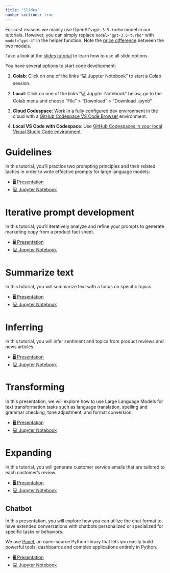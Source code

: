 ```yaml
---
title: "Slides"
number-sections: true
---
```


For cost reasons we mainly use OpenAI's `gpt-3.5-turbo` model in our tutorials. However, you can simply replace `model="gpt-3.5-turbo"` with `model="gpt-4"` in the helper function. Note the [price difference](https://openai.com/pricing) between the two models.

::: {.callout-note appearance="simple"}
Take a look at the [slides tutorial](https://kirenz.github.io/lab-toolkit/slides/slides.html#/title-slide) to learn how to use all slide options. 
:::

You have several options to start code development:

1. **Colab**: Click on one of the links "💻 Jupyter Notebook" to start a Colab session. 

2. **Local**: Click on one of the links "💻 Jupyter Notebook" below, go to the Colab menu and choose "File" > "Download" > "Download .ipynb"

3. **Cloud Codespace**: Work in a fully configured dev environment in the cloud with a [GitHub Codespace VS Code Browser](/README.md) environment.

4. **Local VS Code with Codespace**: Use [GitHub Codespaces in your local Visual Studio Code environment](https://docs.github.com/en/codespaces/developing-in-codespaces/using-github-codespaces-in-visual-studio-code).



# Guidelines

In this tutorial, you'll practice two prompting principles and their related tactics in order to write effective prompts for large language models:


::: {.callout-tip appearance="simple" icon=false}
- [🖥️ Presentation](/slides/guidelines.qmd)
- [💻 Jupyter Notebook](https://colab.research.google.com/github/kirenz/lab-prompt/blob/main/code/guidelines.ipynb)
:::



# Iterative prompt development

In this tutorial, you'll iteratively analyze and refine your prompts to generate marketing copy from a product fact sheet.

::: {.callout-tip appearance="simple" icon=false}
- [🖥️ Presentation](/slides/iterative-prompt-development.qmd)
- [💻 Jupyter Notebook](https://colab.research.google.com/github/kirenz/lab-prompt/blob/main/code/iterative-prompt-development.ipynb)
:::


# Summarize text

In this tutorial, you will summarize text with a focus on specific topics.

::: {.callout-tip appearance="simple" icon=false}
- [🖥️ Presentation](/slides/summarizing.qmd)
- [💻 Jupyter Notebook](https://colab.research.google.com/github/kirenz/lab-prompt/blob/main/code/summarizing.ipynb)
:::


# Inferring

In this tutorial, you will infer sentiment and topics from product reviews and news articles.

::: {.callout-tip appearance="simple" icon=false}
- [🖥️ Presentation](/slides/inferring.qmd)
- [💻 Jupyter Notebook](https://colab.research.google.com/github/kirenz/lab-prompt/blob/main/code/inferring.ipynb)
:::

# Transforming

In this presentation, we will explore how to use Large Language Models for text transformation tasks such as language translation, spelling and grammar checking, tone adjustment, and format conversion.

::: {.callout-tip appearance="simple" icon=false}
- [🖥️ Presentation](/slides/transforming.qmd)
- [💻 Jupyter Notebook](https://colab.research.google.com/github/kirenz/lab-prompt/blob/main/code/transforming.ipynb)
:::


# Expanding

In this tutorial, you will generate customer service emails that are tailored to each customer's review.

::: {.callout-tip appearance="simple" icon=false}
- [🖥️ Presentation](/slides/expanding.qmd)
- [💻 Jupyter Notebook](https://colab.research.google.com/github/kirenz/lab-prompt/blob/main/code/expanding.ipynb)
:::


## Chatbot

In this presentation, you will explore how you can utilize the chat format to have extended conversations with chatbots personalized or specialized for specific tasks or behaviors.

We use [Panel](https://panel.holoviz.org/), an open-source Python library that lets you easily build powerful tools, dashboards and complex applications entirely in Python. 

::: {.callout-tip appearance="simple" icon=false}
- [🖥️ Presentation](/slides/chatbot.qmd)
- [💻 Jupyter Notebook](https://colab.research.google.com/github/kirenz/lab-prompt/blob/main/code/chatbot.ipynb)
:::

